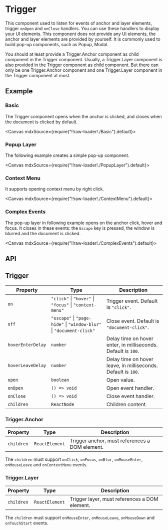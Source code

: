 
<Meta title="Utilities/Trigger" />

# Trigger

This component used to listen for events of anchor and layer elements, trigger `onOpen` and `onClose` handlers. You can use these handlers to display your UI elements. This component does not provide any UI elements, the anchor and layer elements are provided by yourself. It is commonly used to build pop-up components, such as Popup, Modal.

You should at least provide a Trigger.Anchor component as child component in the Trigger component. Usually, a Trigger.Layer component is also provided in the Trigger component as child component. But there can only be one Trigger.Anchor component and one Trigger.Layer component in the Trigger component at most.

## Example

### Basic

The Trigger component opens when the anchor is clicked, and closes when the document is clicked by default.

<Canvas mdxSource={require("!!raw-loader!./Basic").default}>
  <Story id="examples-trigger--basic" />
</Canvas>

### Popup Layer

The following example creates a simple pop-up component.

<Canvas mdxSource={require("!!raw-loader!./PopupLayer").default}>
  <Story id="examples-trigger--popup-layer" />
</Canvas>

### Context Menu

It supports opening context menu by right click.

<Canvas mdxSource={require("!!raw-loader!./ContextMenu").default}>
  <Story id="examples-trigger--context-menu" />
</Canvas>

### Complex Events

The pop-up layer in following example opens on the anchor click, hover and focus. It closes in these events: the `Escape` key is pressed, the window is blurred and the document is clicked.

<Canvas mdxSource={require("!!raw-loader!./ComplexEvents").default}>
  <Story id="examples-trigger--complex-events" />
</Canvas>

## API

## Trigger

| Property          | Type                                                                 | Description                                                   |
| ----------------- | -------------------------------------------------------------------- | ------------------------------------------------------------- |
| `on`              | `"click"` \| `"hover"` \| `"focus"` \| `"context-menu"`              | Trigger event. Default is `"click"`.                          |
| `off`             | `"escape"` \| `"page-hide"` \| `"window-blur"` \| `"document-click"` | Close event. Default is `"document-click"`.                   |
| `hoverEnterDelay` | `number`                                                             | Delay time on hover enter, in milliseconds. Default is `100`. |
| `hoverLeaveDelay` | `number`                                                             | Delay time on hover leave, in milliseconds. Default is `100`. |
| `open`            | `boolean`                                                            | Open value.                                                   |
| `onOpen`          | `() => void`                                                         | Open event handler.                                           |
| `onClose`         | `() => void`                                                         | Close event handler.                                          |
| `children`        | `ReactNode`                                                          | Children content.                                             |

### Trigger.Anchor

| Property   | Type           | Description                                    |
| ---------- | -------------- | ---------------------------------------------- |
| `children` | `ReactElement` | Trigger anchor, must references a DOM element. |

The `children` must support `onClick`, `onFocus`, `onBlur`, `onMouseEnter`, `onMouseLeave` and `onContextMenu` events.

### Trigger.Layer

| Property   | Type           | Description                                   |
| ---------- | -------------- | --------------------------------------------- |
| `children` | `ReactElement` | Trigger layer, must references a DOM element. |

The `children` must support `onMouseEnter`, `onMouseLeave`, `onMouseDown` and `onTouchStart` events.
